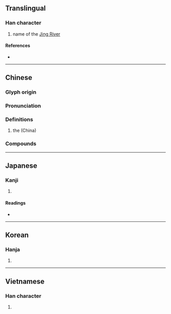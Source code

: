 {{also|泾}}
{{character info}}
==Translingual==

===Han character===
{{Han char|rn=85|rad=水|as=07|sn=10|four=31111|canj=EMVM|ids=⿰氵巠}}

# name of the [[w:Jing River|Jing River]]

====References====
* {{Han ref|kx=0626.080|dkj=17526|dj=1027.140|hdz=31620.150|uh=6D87|ud=28039|bh=AEF9|bd=44793}}

----

==Chinese==
{{zh-forms|s=泾}}

===Glyph origin===
{{Han etym}}
{{Han compound|水|巠|c1=s|c2=p|t1=water|ls=psc}}

===Pronunciation===
{{zh-pron
|m=jīng
|c=ging1
|mn=keng/khēng
|mc=y
|oc=y
|cat=pn
}}

===Definitions===
{{zh-hanzi}}

# the {{w|Jing River}} (China)

===Compounds===
{{zh-der|涇河|涇渭分明|涇渭不分|涇渭|涇流|濁涇清渭|清渭濁涇|涇陽:[[Jingyang]]}}

{{zh-cat|Rivers in China}}

----

==Japanese==

===Kanji===
{{ja-kanji|grade=|rs=水07}}

# {{rfdef|ja|sort=水07}}

====Readings====
* {{ja-readings|on=てい,きょう|kun=みぞ}}

----

==Korean==

===Hanja===
{{ko-hanja|경}}

# {{rfdef|ko|sort=水07}}

----

==Vietnamese==

===Han character===
{{vi-readings|readings=kinh,kênh,kính|rs=水07}}

# {{rfdef|vi|sort=水07}}